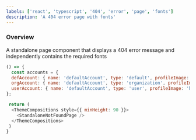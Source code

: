```yaml
---
labels: ['react', 'typescript', '404', 'error', 'page', 'fonts']
description: 'A 404 error page with fonts'
---
```



### Overview

A standalone page component that displays a 404 error message and independently contains the required fonts

```js live
() => {
  const accounts = {
  defAccount: { name: 'defaultAccount', type: 'default', profileImage: 'https://static.bit.dev/harmony/support.svg' },
  orgAccount: { name: 'defaultAccount', type: 'organization', profileImage: 'https://static.bit.dev/bit-logo.svg' },
  userAccount: { name: 'defaultAccount', type: 'user', profileImage: 'https://static.bit.dev/harmony/github.svg' },
};

 return (
  <ThemeCompositions style={{ minHeight: 90 }}>
    <StandaloneNotFoundPage />
  </ThemeCompositions>
 )
}

```
